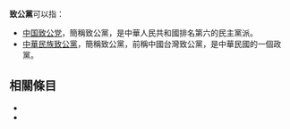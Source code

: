 '''致公黨'''可以指：
*[[中国致公党|中国致公党]]，簡稱致公黨，是中華人民共和國排名第六的民主黨派。
*[[中華民族致公黨|中華民族致公黨]]，簡稱致公黨，前稱中國台灣致公黨，是中華民國的一個政黨。

== 相關條目 ==
*{{lookfrom}}
*{{lookfrom|致公党}}

{{Set index article}}